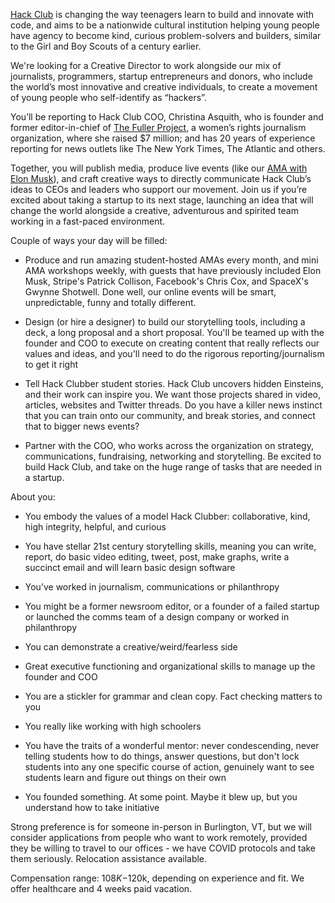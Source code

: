 [Hack Club](https://hackclub.com) is changing the way teenagers learn to build and innovate with code, and aims to be a nationwide cultural institution helping young people have agency to become kind, curious problem-solvers and builders, similar to the Girl and Boy Scouts of a century earlier.

We're looking for a Creative Director to work alongside our mix of journalists, programmers, startup entrepreneurs and donors, who include the world’s most innovative and creative individuals, to create a movement of young people who self-identify as “hackers”.

You’ll be reporting to Hack Club COO, Christina Asquith, who is founder and former editor-in-chief of [The Fuller Project](https://www.theatlantic.com/international/archive/2016/03/women-foreign-correspondents/472596/), a women’s rights journalism organization, where she raised $7 million; and has 20 years of experience reporting for news outlets like The New York Times, The Atlantic and others.

Together, you will publish media, produce live events (like our [AMA with Elon Musk](https://www.youtube.com/watch?v=riru9OzScwk)), and craft creative ways to directly communicate Hack Club’s ideas to CEOs and leaders who support our movement. Join us if you’re excited about taking a startup to its next stage, launching an idea that will change the world alongside a creative, adventurous and spirited team working in a fast-paced environment.

Couple of ways your day will be filled:

- Produce and run amazing student-hosted AMAs every month, and mini AMA workshops weekly, with guests that have previously included Elon Musk, Stripe's Patrick Collison, Facebook's Chris Cox, and SpaceX's Gwynne Shotwell. Done well, our online events will be smart, unpredictable, funny and totally different.

- Design (or hire a designer) to build our storytelling tools, including a deck, a long proposal and a short proposal. You'll be teamed up with the founder and COO to execute on creating content that really reflects our values and ideas, and you'll need to do the rigorous reporting/journalism to get it right

- Tell Hack Clubber student stories. Hack Club uncovers hidden Einsteins, and their work can inspire you. We want those projects shared in video, articles, websites and Twitter threads. Do you have a killer news instinct that you can train onto our community, and break stories, and connect that to bigger news events?

- Partner with the COO, who works across the organization on strategy, communications, fundraising, networking and storytelling.  Be excited to build Hack Club, and take on the huge range of tasks that are needed in a startup.

About you:

- You embody the values of a model Hack Clubber: collaborative, kind, high integrity, helpful, and curious

- You have stellar 21st century storytelling skills, meaning you can write, report, do basic video editing, tweet, post, make graphs, write a succinct email and will learn basic design software

- You’ve worked in journalism, communications or philanthropy

- You might be a former newsroom editor, or a founder of a failed startup or launched the comms team of a design company or worked in philanthropy

- You can demonstrate a creative/weird/fearless side

- Great executive functioning and organizational skills to manage up the founder and COO

- You are a stickler for grammar and clean copy. Fact checking matters to you

- You really like working with high schoolers

- You have the traits of a wonderful mentor: never condescending, never telling students how to do things, answer questions, but don't lock students into any one specific course of action, genuinely want to see students learn and figure out things on their own

- You founded something. At some point. Maybe it blew up, but you understand how to take initiative

Strong preference is for someone in-person in Burlington, VT, but we will consider applications from people who want to work remotely, provided they be willing to travel to our offices - we have COVID protocols and take them seriously. Relocation assistance available.

Compensation range:  $108K-$120k, depending on experience and fit. We offer healthcare and 4 weeks paid vacation.
